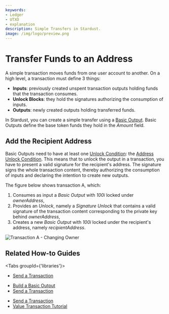 ```yaml
---
keywords:
- Ledger
- UTXO
- explanation
description: Simple Transfers in Stardust.
image: /img/logo/preview.png
---
```


# Transfer Funds to an Address

A simple transaction moves funds from one user account to another. On a high level, a transaction must define 3 things:
 - **Inputs**: previously created unspent transaction outputs holding funds that the transaction consumes.
 - **Unlock Blocks**: they hold the signatures authorizing the consumption of inputs.
 - **Outputs**: newly created outputs holding transferred funds.

In Stardust, you can create a simple transfer using a [Basic Output](https://github.com/iotaledger/tips/blob/master/tips/TIP-0018/tip-0018.md#basic-output).
Basic Outputs define the base token funds they hold in the _Amount_ field.

## Add the Recipient Address

Basic Outputs need to have at least one
[Unlock Condition](https://github.com/iotaledger/tips/blob/master/tips/TIP-0018/tip-0018.md#unlock-conditions): the
[Address Unlock Condition](https://github.com/iotaledger/tips/blob/master/tips/TIP-0018/tip-0018.md#address-unlock-condition).
This means that to unlock the output in a transaction, you have to present a valid signature for the recipient's address.
The signature signs the whole transaction content, thereby authorizing the consumption of inputs and declaring the
intention to create new outputs.

The figure below shows transaction A, which:

1. Consumes as input a _Basic Output_ with _100i_ locked under _ownerAddress_,
2. Provides an _Unlock_, namely a _Signature Unlock_ that contains a valid signature of the transaction content corresponding
to the private key behind _ownerAddress_,
3. Creates a new _Basic Output_ with _100i_ locked under the recipient's address, namely _recipientAddress_.

![Transaction A - Changing Owner](/img/stardust_explanations/stardust_ledger_anatomy/simple_transaction/tx_A.svg)

## Related How-to Guides

<Tabs groupId={'libraries'}>
<TabItem value="wallet.rs" label="wallet.rs" >

- [Send a Transaction](https://wiki.iota.org/shimmer/wallet.rs/how_tos/outputs_and_transactions/send_transaction/)

</TabItem>
<TabItem value="iota.rs" label="iota.rs">

- [Build a Basic Output](https://wiki.iota.org/shimmer/iota.rs/how_tos/build_output/)
- [Send a Transaction](https://wiki.iota.org/shimmer/iota.rs/how_tos/prepare_sign_transaction/)

</TabItem>
<TabItem value="iota.js" label="iota.js">

- [Send a Transaction](https://wiki.iota.org/shimmer/iotajs/how_tos/transaction/)
- [Value Transaction Tutorial](https://wiki.iota.org/shimmer/iotajs/tutorials/value-transactions/introduction/)

</TabItem>
</Tabs>
